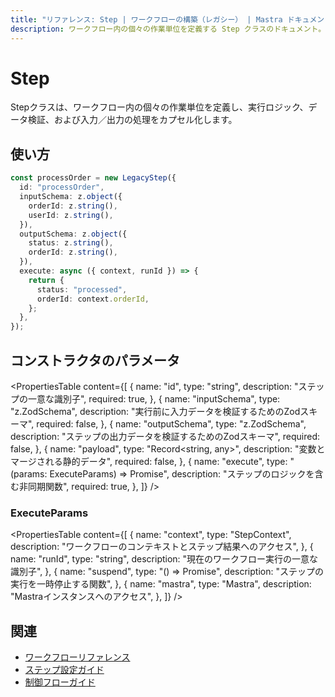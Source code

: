 ```yaml
---
title: "リファレンス: Step | ワークフローの構築（レガシー） | Mastra ドキュメント"
description: ワークフロー内の個々の作業単位を定義する Step クラスのドキュメント。
---
```


# Step

Stepクラスは、ワークフロー内の個々の作業単位を定義し、実行ロジック、データ検証、および入力／出力の処理をカプセル化します。

## 使い方

```typescript
const processOrder = new LegacyStep({
  id: "processOrder",
  inputSchema: z.object({
    orderId: z.string(),
    userId: z.string(),
  }),
  outputSchema: z.object({
    status: z.string(),
    orderId: z.string(),
  }),
  execute: async ({ context, runId }) => {
    return {
      status: "processed",
      orderId: context.orderId,
    };
  },
});
```

## コンストラクタのパラメータ

<PropertiesTable
  content={[
    {
      name: "id",
      type: "string",
      description: "ステップの一意な識別子",
      required: true,
    },
    {
      name: "inputSchema",
      type: "z.ZodSchema",
      description: "実行前に入力データを検証するためのZodスキーマ",
      required: false,
    },
    {
      name: "outputSchema",
      type: "z.ZodSchema",
      description: "ステップの出力データを検証するためのZodスキーマ",
      required: false,
    },
    {
      name: "payload",
      type: "Record<string, any>",
      description: "変数とマージされる静的データ",
      required: false,
    },
    {
      name: "execute",
      type: "(params: ExecuteParams) => Promise<any>",
      description: "ステップのロジックを含む非同期関数",
      required: true,
    },
  ]}
/>

### ExecuteParams

<PropertiesTable
  content={[
    {
      name: "context",
      type: "StepContext",
      description: "ワークフローのコンテキストとステップ結果へのアクセス",
    },
    {
      name: "runId",
      type: "string",
      description: "現在のワークフロー実行の一意な識別子",
    },
    {
      name: "suspend",
      type: "() => Promise<void>",
      description: "ステップの実行を一時停止する関数",
    },
    {
      name: "mastra",
      type: "Mastra",
      description: "Mastraインスタンスへのアクセス",
    },
  ]}
/>

## 関連

- [ワークフローリファレンス](./workflow.mdx)
- [ステップ設定ガイド](../../docs/workflows-legacy/steps.mdx)
- [制御フローガイド](../../docs/workflows-legacy/control-flow.mdx)

